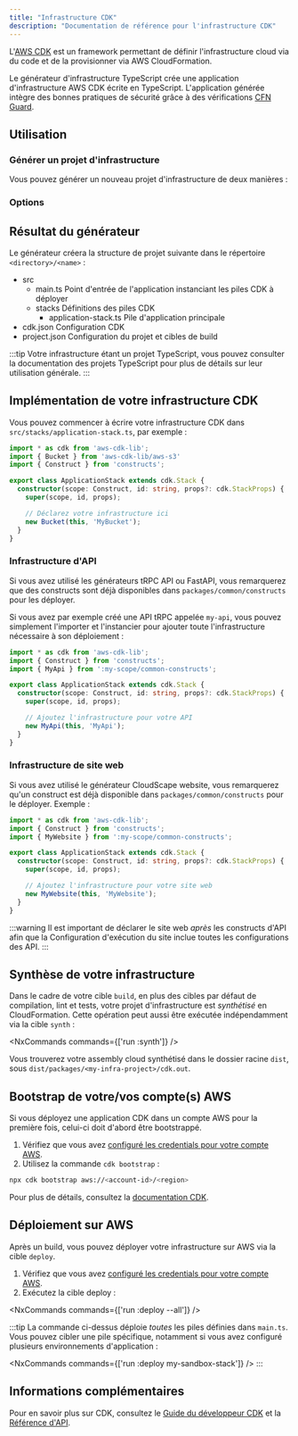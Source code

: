 ```yaml
---
title: "Infrastructure CDK"
description: "Documentation de référence pour l'infrastructure CDK"
---
```





L'[AWS CDK](https://docs.aws.amazon.com/cdk/v2/guide/home.html) est un framework permettant de définir l'infrastructure cloud via du code et de la provisionner via AWS CloudFormation.

Le générateur d'infrastructure TypeScript crée une application d'infrastructure AWS CDK écrite en TypeScript. L'application générée intègre des bonnes pratiques de sécurité grâce à des vérifications [CFN Guard](https://docs.aws.amazon.com/cfn-guard/latest/ug/what-is-guard.html).

## Utilisation

### Générer un projet d'infrastructure

Vous pouvez générer un nouveau projet d'infrastructure de deux manières :

<RunGenerator generator="ts#infra" />

### Options

<GeneratorParameters schema={schema} />

## Résultat du générateur

Le générateur créera la structure de projet suivante dans le répertoire `<directory>/<name>` :

<FileTree>

  - src
    - main.ts Point d'entrée de l'application instanciant les piles CDK à déployer
    - stacks Définitions des piles CDK
      - application-stack.ts Pile d'application principale
  - cdk.json Configuration CDK
  - project.json Configuration du projet et cibles de build

</FileTree>

:::tip
Votre infrastructure étant un projet TypeScript, vous pouvez consulter la <Link path="guides/typescript-project">documentation des projets TypeScript</Link> pour plus de détails sur leur utilisation générale.
:::

## Implémentation de votre infrastructure CDK

Vous pouvez commencer à écrire votre infrastructure CDK dans `src/stacks/application-stack.ts`, par exemple :

```ts title="src/stacks/application-stack.ts" {9-10}
import * as cdk from 'aws-cdk-lib';
import { Bucket } from 'aws-cdk-lib/aws-s3'
import { Construct } from 'constructs';

export class ApplicationStack extends cdk.Stack {
  constructor(scope: Construct, id: string, props?: cdk.StackProps) {
    super(scope, id, props);

    // Déclarez votre infrastructure ici
    new Bucket(this, 'MyBucket');
  }
}
```

### Infrastructure d'API

Si vous avez utilisé les générateurs <Link path="guides/trpc">tRPC API</Link> ou <Link path="guides/fastapi">FastAPI</Link>, vous remarquerez que des constructs sont déjà disponibles dans `packages/common/constructs` pour les déployer.

Si vous avez par exemple créé une API tRPC appelée `my-api`, vous pouvez simplement l'importer et l'instancier pour ajouter toute l'infrastructure nécessaire à son déploiement :

```ts title="src/stacks/application-stack.ts" {3, 9-10}
import * as cdk from 'aws-cdk-lib';
import { Construct } from 'constructs';
import { MyApi } from ':my-scope/common-constructs';

export class ApplicationStack extends cdk.Stack {
  constructor(scope: Construct, id: string, props?: cdk.StackProps) {
    super(scope, id, props);

    // Ajoutez l'infrastructure pour votre API
    new MyApi(this, 'MyApi');
  }
}
```

### Infrastructure de site web

Si vous avez utilisé le générateur <Link path="guides/cloudscape-website">CloudScape website</Link>, vous remarquerez qu'un construct est déjà disponible dans `packages/common/constructs` pour le déployer. Exemple :

```ts title="src/stacks/application-stack.ts" {3, 9-10}
import * as cdk from 'aws-cdk-lib';
import { Construct } from 'constructs';
import { MyWebsite } from ':my-scope/common-constructs';

export class ApplicationStack extends cdk.Stack {
  constructor(scope: Construct, id: string, props?: cdk.StackProps) {
    super(scope, id, props);

    // Ajoutez l'infrastructure pour votre site web
    new MyWebsite(this, 'MyWebsite');
  }
}
```

:::warning
Il est important de déclarer le site web _après_ les constructs d'API afin que la <Link path="guides/cloudscape-website#runtime-configuration">Configuration d'exécution</Link> du site inclue toutes les configurations des API.
:::

## Synthèse de votre infrastructure

Dans le cadre de votre cible `build`, en plus des <Link path="guides/typescript-project#building">cibles par défaut de compilation, lint et tests</Link>, votre projet d'infrastructure est _synthétisé_ en CloudFormation. Cette opération peut aussi être exécutée indépendamment via la cible `synth` :

<NxCommands commands={['run <my-infra>:synth']} />

Vous trouverez votre assembly cloud synthétisé dans le dossier racine `dist`, sous `dist/packages/<my-infra-project>/cdk.out`.

## Bootstrap de votre/vos compte(s) AWS

Si vous déployez une application CDK dans un compte AWS pour la première fois, celui-ci doit d'abord être bootstrappé.

1. Vérifiez que vous avez [configuré les credentials pour votre compte AWS](https://docs.aws.amazon.com/sdkref/latest/guide/access.html).
2. Utilisez la commande `cdk bootstrap` :

```bash
npx cdk bootstrap aws://<account-id>/<region>
```

Pour plus de détails, consultez la [documentation CDK](https://docs.aws.amazon.com/cdk/v2/guide/bootstrapping-env.html).

## Déploiement sur AWS

Après un build, vous pouvez déployer votre infrastructure sur AWS via la cible `deploy`.

1. Vérifiez que vous avez [configuré les credentials pour votre compte AWS](https://docs.aws.amazon.com/sdkref/latest/guide/access.html).
2. Exécutez la cible deploy :

<NxCommands commands={['run <my-infra>:deploy --all']} />

:::tip
La commande ci-dessus déploie _toutes_ les piles définies dans `main.ts`. Vous pouvez cibler une pile spécifique, notamment si vous avez configuré plusieurs environnements d'application :

<NxCommands commands={['run <my-infra>:deploy my-sandbox-stack']} />
:::

## Informations complémentaires

Pour en savoir plus sur CDK, consultez le [Guide du développeur CDK](https://docs.aws.amazon.com/cdk/v2/guide/core_concepts.html) et la [Référence d'API](https://docs.aws.amazon.com/cdk/api/v2/docs/aws-construct-library.html).